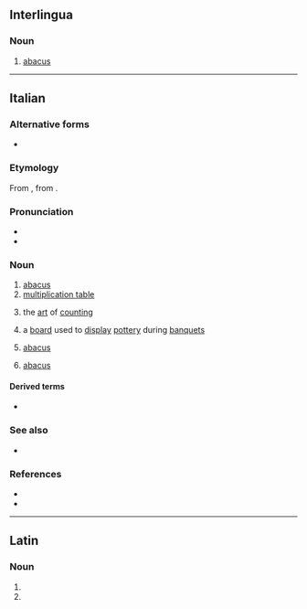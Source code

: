 {{also|Abaco|ábaco}}
==Interlingua==

===Noun===
{{ia-noun}}

# [[abacus]]

----

==Italian==

===Alternative forms===
* {{alter|it|abbaco||uncommon, except in the meaning of “art of counting”}}

===Etymology===
From {{etyl|la|it}} {{m|la|abacus||counting board}}, from {{etyl|grc|it}} {{m|grc|ἄβαξ||board}}.

===Pronunciation===
* {{it-IPA|àbaco}}
* {{hyphenation|it|à|ba|co}}

===Noun===
{{it-noun|m|abachi}}

# [[abacus]] {{gloss|calculating frame}}
# [[multiplication table]]
#: {{syn|it|tavola pitagorica}}
# the [[art]] of [[counting]]
# {{lb|it|historical|Ancient Rome}} a [[board]] used to [[display]] [[pottery]] during [[banquet]]s
# {{lb|it|furniture}} [[abacus]] {{gloss|church furniture}}
#: {{syn|it|credenza|q1=more common}}
# {{lb|it|architecture}} [[abacus]] {{gloss|uppermost portion of the capital of a column}}

====Derived terms====
* {{l|it|abachista}}

===See also===
* {{l|it|pallottoliere}}

===References===
* {{R:it:Trec}}
* {{R:CIE}}

----

==Latin==

===Noun===
{{la-noun-form|abacō|g=m}}

# {{inflection of|la|abacus||dat|s}}
# {{inflection of|la|abacus||abl|s}}
